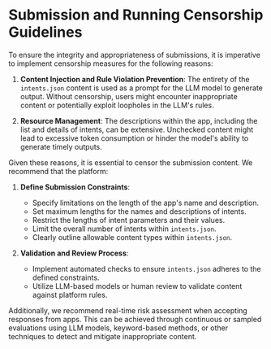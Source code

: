 # Submission and Running Censorship Guidelines

To ensure the integrity and appropriateness of submissions, it is imperative to implement censorship measures for the following reasons:

1. **Content Injection and Rule Violation Prevention**: The entirety of the `intents.json` content is used as a prompt for the LLM model to generate output. Without censorship, users might encounter inappropriate content or potentially exploit loopholes in the LLM's rules.

2. **Resource Management**: The descriptions within the app, including the list and details of intents, can be extensive. Unchecked content might lead to excessive token consumption or hinder the model's ability to generate timely outputs.

Given these reasons, it is essential to censor the submission content. We recommend that the platform:

1. **Define Submission Constraints**:
    - Specify limitations on the length of the app's name and description.
    - Set maximum lengths for the names and descriptions of intents.
    - Restrict the lengths of intent parameters and their values.
    - Limit the overall number of intents within `intents.json`.
    - Clearly outline allowable content types within `intents.json`.

2. **Validation and Review Process**:
    - Implement automated checks to ensure `intents.json` adheres to the defined constraints.
    - Utilize LLM-based models or human review to validate content against platform rules.

Additionally, we recommend real-time risk assessment when accepting responses from apps. This can be achieved through continuous or sampled evaluations using LLM models, keyword-based methods, or other techniques to detect and mitigate inappropriate content.